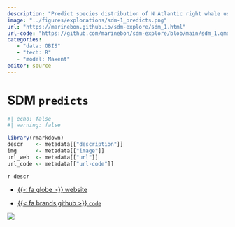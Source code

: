 ```yaml
---
description: "Predict species distribution of N Atlantic right whale using OBIS occcurrences and `predicts` package in R."
image: "../figures/explorations/sdm-1_predicts.png"
url: "https://marinebon.github.io/sdm-explore/sdm_1.html"
url-code: "https://github.com/marinebon/sdm-explore/blob/main/sdm_1.qmd"
categories: 
   - "data: OBIS"
   - "tech: R"
   - "model: Maxent"
editor: source   
---
```


# SDM `predicts` {.unnumbered}

```r
#| echo: false
#| warning: false

library(rmarkdown)
descr    <- metadata[["description"]]
img      <- metadata[["image"]]
url_web  <- metadata[["url"]]
url_code <- metadata[["url-code"]]
```

`r descr`

-   [{{< fa globe >}} website](`r url_web`)

-   [{{< fa brands github >}} `code`](`r url_code`)

![](`r img`)
